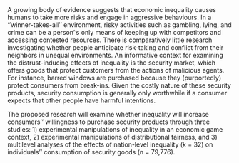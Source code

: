 A growing body of evidence suggests that economic inequality causes humans to take more risks and engage in aggressive behaviours. In a ''winner-takes-all'' environment, risky activities such as gambling, lying, and crime can be a person''s only means of keeping up with competitors and accessing contested resources. There is comparatively little research investigating whether people anticipate risk-taking and conflict from their neighbors in unequal environments. An informative context for examining the distrust-inducing effects of inequality is the security market, which offers goods that protect customers from the actions of malicious agents. For instance, barred windows are purchased because they (purportedly) protect consumers from break-ins. Given the costly nature of these security products, security consumption is generally only worthwhile if a consumer expects that other people have harmful intentions. \par
  
The proposed research will examine whether inequality will increase consumers'' willingness to purchase security products through three studies: 1) experimental manipulations of inequality in an economic game context, 2)  experimental manipulations of distributional fairness, and 3) multilevel analyses of the effects of nation-level inequality (k = 32) on individuals'' consumption of security goods (n = 79,776).
